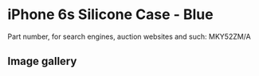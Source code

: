 # iPhone 6s Silicone Case - Blue

Part number, for search engines, auction websites and such: MKY52ZM/A

## Image gallery

<div style={{ width: "768px" }}>
  <GalleryComponent
    images={[
      {
        original: "/everysource/MKY52",
        thumbnail: "/everypreview/MKY52",
      },
      {
        original: "/everysource/MKY52_AV1_GOLD",
        thumbnail: "/everypreview/MKY52_AV1_GOLD",
      },
      {
        original: "/everysource/MKY52_AV1_SILVER",
        thumbnail: "/everypreview/MKY52_AV1_SILVER",
      },
      {
        original: "/everysource/MKY52_AV1_SPACE_GRAY",
        thumbnail: "/everypreview/MKY52_AV1_SPACE_GRAY",
      },
      {
        original: "/everysource/MKY52_AV2",
        thumbnail: "/everypreview/MKY52_AV2",
      },
      {
        original: "/everysource/MKY52_AV3",
        thumbnail: "/everypreview/MKY52_AV3",
      }
    ]}
  />
</div>